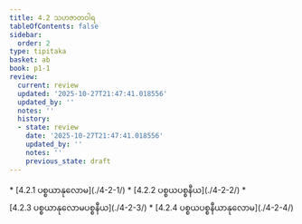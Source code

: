 ```yaml
---
title: 4.2 သဟဇာတဝါရ
tableOfContents: false
sidebar:
  order: 2
type: tipitaka
basket: ab
book: p1-1
review:
  current: review
  updated: '2025-10-27T21:47:41.018556'
  updated_by: ''
  notes: ''
  history:
  - state: review
    date: '2025-10-27T21:47:41.018556'
    updated_by: ''
    notes: ''
    previous_state: draft
---
```



<ReviewStatus review={frontmatter.review} showDetails={true} />

<HypothesisAnnotation frontmatter={frontmatter} />

<DynamicBreadcrumb />



<TableOfContents book="p1-1" section="4.2">
* [4.2.1 ပစ္စယာနုလောမ](./4-2-1/)
* [4.2.2 ပစ္စယပစ္စနီယ](./4-2-2/)
* [4.2.3 ပစ္စယာနုလောမပစ္စနီယ](./4-2-3/)
* [4.2.4 ပစ္စယပစ္စနီယာနုလောမ](./4-2-4/)
</TableOfContents>